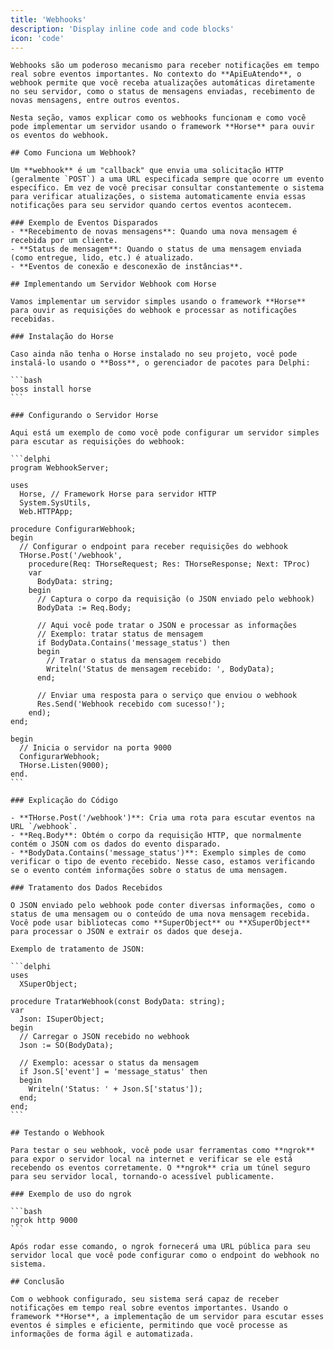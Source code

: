 ```yaml
---
title: 'Webhooks'
description: 'Display inline code and code blocks'
icon: 'code'
---
```


    Webhooks são um poderoso mecanismo para receber notificações em tempo real sobre eventos importantes. No contexto do **ApiEuAtendo**, o webhook permite que você receba atualizações automáticas diretamente no seu servidor, como o status de mensagens enviadas, recebimento de novas mensagens, entre outros eventos.

    Nesta seção, vamos explicar como os webhooks funcionam e como você pode implementar um servidor usando o framework **Horse** para ouvir os eventos do webhook.

    ## Como Funciona um Webhook?

    Um **webhook** é um "callback" que envia uma solicitação HTTP (geralmente `POST`) a uma URL especificada sempre que ocorre um evento específico. Em vez de você precisar consultar constantemente o sistema para verificar atualizações, o sistema automaticamente envia essas notificações para seu servidor quando certos eventos acontecem.

    ### Exemplo de Eventos Disparados
    - **Recebimento de novas mensagens**: Quando uma nova mensagem é recebida por um cliente.
    - **Status de mensagem**: Quando o status de uma mensagem enviada (como entregue, lido, etc.) é atualizado.
    - **Eventos de conexão e desconexão de instâncias**.

    ## Implementando um Servidor Webhook com Horse

    Vamos implementar um servidor simples usando o framework **Horse** para ouvir as requisições do webhook e processar as notificações recebidas.

    ### Instalação do Horse

    Caso ainda não tenha o Horse instalado no seu projeto, você pode instalá-lo usando o **Boss**, o gerenciador de pacotes para Delphi:

    ```bash
    boss install horse
    ```

    ### Configurando o Servidor Horse

    Aqui está um exemplo de como você pode configurar um servidor simples para escutar as requisições do webhook:

    ```delphi
    program WebhookServer;

    uses
      Horse, // Framework Horse para servidor HTTP
      System.SysUtils, 
      Web.HTTPApp;

    procedure ConfigurarWebhook;
    begin
      // Configurar o endpoint para receber requisições do webhook
      THorse.Post('/webhook', 
        procedure(Req: THorseRequest; Res: THorseResponse; Next: TProc)
        var
          BodyData: string;
        begin
          // Captura o corpo da requisição (o JSON enviado pelo webhook)
          BodyData := Req.Body;

          // Aqui você pode tratar o JSON e processar as informações
          // Exemplo: tratar status de mensagem
          if BodyData.Contains('message_status') then
          begin
            // Tratar o status da mensagem recebido
            Writeln('Status de mensagem recebido: ', BodyData);
          end;

          // Enviar uma resposta para o serviço que enviou o webhook
          Res.Send('Webhook recebido com sucesso!');
        end);
    end;

    begin
      // Inicia o servidor na porta 9000
      ConfigurarWebhook;
      THorse.Listen(9000);
    end.
    ```

    ### Explicação do Código

    - **THorse.Post('/webhook')**: Cria uma rota para escutar eventos na URL `/webhook`.
    - **Req.Body**: Obtém o corpo da requisição HTTP, que normalmente contém o JSON com os dados do evento disparado.
    - **BodyData.Contains('message_status')**: Exemplo simples de como verificar o tipo de evento recebido. Nesse caso, estamos verificando se o evento contém informações sobre o status de uma mensagem.

    ### Tratamento dos Dados Recebidos

    O JSON enviado pelo webhook pode conter diversas informações, como o status de uma mensagem ou o conteúdo de uma nova mensagem recebida. Você pode usar bibliotecas como **SuperObject** ou **XSuperObject** para processar o JSON e extrair os dados que deseja.

    Exemplo de tratamento de JSON:

    ```delphi
    uses
      XSuperObject;

    procedure TratarWebhook(const BodyData: string);
    var
      Json: ISuperObject;
    begin
      // Carregar o JSON recebido no webhook
      Json := SO(BodyData);

      // Exemplo: acessar o status da mensagem
      if Json.S['event'] = 'message_status' then
      begin
        Writeln('Status: ' + Json.S['status']);
      end;
    end;
    ```

    ## Testando o Webhook

    Para testar o seu webhook, você pode usar ferramentas como **ngrok** para expor o servidor local na internet e verificar se ele está recebendo os eventos corretamente. O **ngrok** cria um túnel seguro para seu servidor local, tornando-o acessível publicamente.

    ### Exemplo de uso do ngrok

    ```bash
    ngrok http 9000
    ```

    Após rodar esse comando, o ngrok fornecerá uma URL pública para seu servidor local que você pode configurar como o endpoint do webhook no sistema.

    ## Conclusão

    Com o webhook configurado, seu sistema será capaz de receber notificações em tempo real sobre eventos importantes. Usando o framework **Horse**, a implementação de um servidor para escutar esses eventos é simples e eficiente, permitindo que você processe as informações de forma ágil e automatizada.

